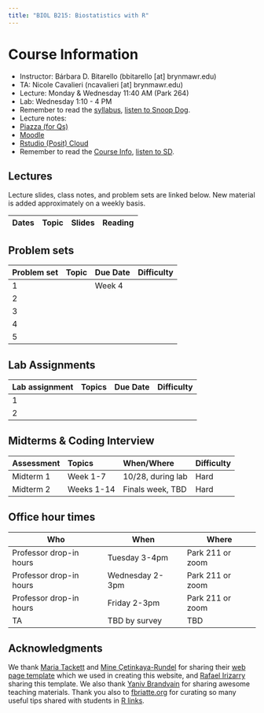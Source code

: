 ```yaml
---
title: "BIOL B215: Biostatistics with R"
---
```


# Course Information

-   Instructor: Bárbara D. Bitarello (bbitarello \[at\] brynmawr.edu)
-   TA: Nicole Cavalieri (ncavalieri \[at\] brynmawr.edu)
-   Lecture: Monday & Wednesday 11:40 AM (Park 264)
-   Lab: Wednesday 1:10 - 4 PM
-   Remember to read the [syllabus](syllabus.qmd), [listen to Snoop Dog](https://www.youtube.com/embed/aL_fP5axQV4).
-   Lecture notes:
-   [Piazza (for Qs)](https://piazza.com/brynmawr/fall2025/bmcbiolb215001f25)
-   [Moodle](https://moodle.brynmawr.edu/course/view.php?id=8224)
-   [Rstudio (Posit) Cloud](https://posit.cloud/spaces/678147/join?access_code=hl0WMhTu8LNwvW1hn-uIdm_lx1Xm8sCjIUMwCW24)
-   Remember to read the [Course Info](syllabus.qmd), [listen to SD](https://www.youtube.com/embed/aL_fP5axQV4).

## Lectures

Lecture slides, class notes, and problem sets are linked below. New material is added approximately on a weekly basis.

| Dates | Topic | Slides | Reading |
|:------|:------|:-------|:--------|

## Problem sets

| Problem set | Topic | Due Date | Difficulty |
|:------------|:------|:---------|:-----------|
| 1           |       | Week 4   |            |
| 2           |       |          |            |
| 3           |       |          |            |
| 4           |       |          |            |
| 5           |       |          |            |

## Lab Assignments

| Lab assignment | Topics | Due Date | Difficulty |
|:---------------|:-------|:---------|:-----------|
| 1              |        |          |            |
| 2              |        |          |            |

## Midterms & Coding Interview

| Assessment       | Topics           | When/Where        | Difficulty |
|:-----------------|:-----------------|:------------------|:-----------|
| Midterm 1        | Week 1-7         | 10/28, during lab | Hard       |
| Midterm 2        | Weeks 1-14       | Finals week, TBD  | Hard       |


## Office hour times

| Who                     | When            | Where            |
|-------------------------|-----------------|------------------|
| Professor drop-in hours | Tuesday 3-4pm   | Park 211 or zoom |
| Professor drop-in hours | Wednesday 2-3pm | Park 211 or zoom |
| Professor drop-in hours | Friday 2-3pm    | Park 211 or zoom |
| TA                      | TBD by survey   | TBD              |

## Acknowledgments

We thank [Maria Tackett](https://github.com/matackett) and [Mine Çetinkaya-Rundel](https://github.com/mine-cetinkaya-rundel) for sharing their [web page template](https://github.com/rstudio-conf-2022/teach-ds-course-website/tree/main) which we used in creating this website, and [Rafael Irizarry](https://github.com/rafalab) sharing this template. We also thank [Yaniv Brandvain](https://brandvainlab.wordpress.com/) for sharing awesome teaching materials. Thank you also to [fbriatte.org](https://f.briatte.org/r/asking-r-questions) for curating so many useful tips shared with students in [R links](docs/learnr.html).
